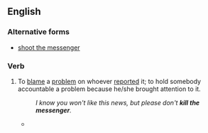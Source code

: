 ==English==

===Alternative forms===
* [[shoot the messenger]]

===Verb===
{{head|en|verb|head=[[kill]] the [[messenger]]}}

# {{label|en|idiomatic}} To [[blame]] a [[problem]] on whoever [[report]]ed it; to hold somebody accountable a problem because he/she brought attention to it.
#: ''I know you won't like this news, but please don't '''kill the messenger'''.''
#* {{quote-news|title=Sunday in the Churches|author=Rev. B. Minard|work=Lewiston Evening Journal|city=Maine|date=December 12, 1893|passage=To disbelieve the message and seek to '''kill the messenger''' will not destroy the message}}